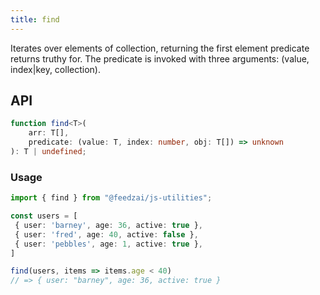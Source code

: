 ```yaml
---
title: find
---
```

Iterates over elements of collection, returning the first element predicate returns truthy for.
The predicate is invoked with three arguments: (value, index|key, collection).

## API

```typescript
function find<T>(
	arr: T[],
	predicate: (value: T, index: number, obj: T[]) => unknown
): T | undefined;
```

### Usage

```typescript
import { find } from "@feedzai/js-utilities";

const users = [
 { user: 'barney', age: 36, active: true },
 { user: 'fred', age: 40, active: false },
 { user: 'pebbles', age: 1, active: true },
]

find(users, items => items.age < 40)
// => { user: "barney", age: 36, active: true }

```
